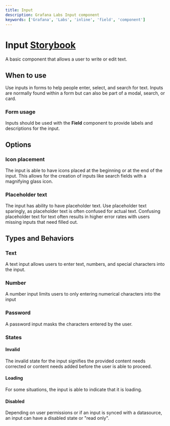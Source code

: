 ```yaml
---
title: Input
description: Grafana Labs Input component
keywords: ['Grafana', 'Labs', 'inline', 'field', 'component']
---
```



# Input <Badge text='ready' color='green'></Badge> <a href='https://developers.grafana.com/ui/latest/index.html?path=/story/forms-input--simple' target='_blank' className='header-links'>Storybook <Icon name="external-link-alt"/> </a>

A basic component that allows a user to write or edit text.

## When to use
Use inputs in forms to help people enter, select, and search for text. Inputs are normally found within a form but can also be part of a modal, search, or card.

### Form usage
Inputs should be used with the **Field** component to provide labels and descriptions for the input. 

## Options
### Icon placement
The input is able to have icons placed at the beginning or at the end of the input. This allows for the creation of inputs like search fields with a magnifying glass icon.

### Placeholder text
The input has ability to have placeholder text. Use placeholder text sparingly, as placeholder text is often confused for actual text. Confusing placeholder text for text often results in higher error rates with users missing inputs that need filled out.


## Types and Behaviors
### Text
A text input allows users to enter text, numbers, and special characters into the input.

### Number
A number input limits users to only entering numerical characters into the input

### Password
A password input masks the characters entered by the user.

### States
#### Invalid
The invalid state for the input signifies the provided content needs corrected or content needs added before the user is able to proceed.

#### Loading
For some situations, the input is able to indicate that it is loading.

#### Disabled
Depending on user permissions or if an input is synced with a datasource, an input can have a disabled state or "read only".
